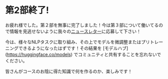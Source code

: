 # 第2部終了!

お疲れ様でした。第２部を無事に完了しました！今は第３部について働いてるので情報を見逃せないように我々の[ニュースレター](https://huggingface.curated.co/)に応募して下さい！

今は、様々なNLPタスクに取り組み、その上でモデルを微調整またはプリトレーニングできるようになったはずです！その結果を [モデルハブ] (https://huggingface.co/models) でコミュニティと共有することを忘れないでください。

皆さんがコースのお陰に得た知識で何を作るのか、楽しみです！